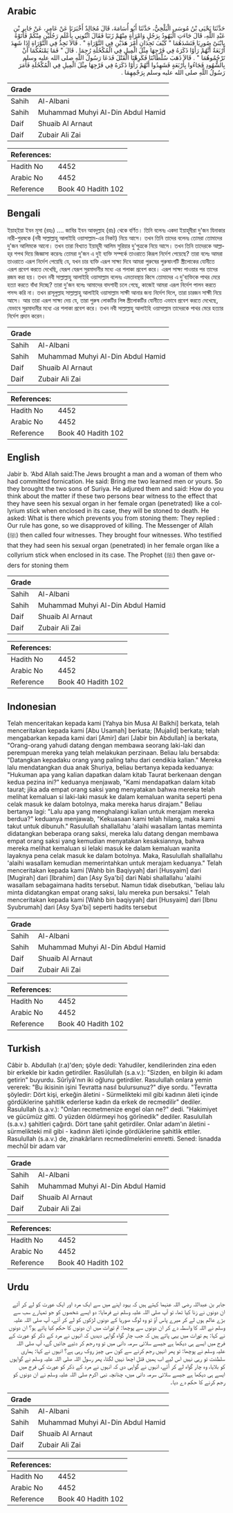 ## Arabic


<div dir="rtl" lang="ar" style={{fontSize:'larger',backgroundColor:'#f8f9fa',padding:20}}>
حَدَّثَنَا يَحْيَى بْنُ مُوسَى الْبَلْخِيُّ، حَدَّثَنَا أَبُو أُسَامَةَ، قَالَ مُجَالِدٌ أَخْبَرَنَا عَنْ عَامِرٍ، عَنْ جَابِرِ بْنِ عَبْدِ اللَّهِ، قَالَ جَاءَتِ الْيَهُودُ بِرَجُلٍ وَامْرَأَةٍ مِنْهُمْ زَنَيَا فَقَالَ ائْتُونِي بِأَعْلَمِ رَجُلَيْنِ مِنْكُمْ فَأَتَوْهُ بِابْنَىْ صُورِيَا فَنَشَدَهُمَا ‏"‏ كَيْفَ تَجِدَانِ أَمْرَ هَذَيْنِ فِي التَّوْرَاةِ ‏"‏ ‏.‏ قَالاَ نَجِدُ فِي التَّوْرَاةِ إِذَا شَهِدَ أَرْبَعَةٌ أَنَّهُمْ رَأَوْا ذَكَرَهُ فِي فَرْجِهَا مِثْلَ الْمِيلِ فِي الْمُكْحُلَةِ رُجِمَا ‏.‏ قَالَ ‏"‏ فَمَا يَمْنَعُكُمَا أَنْ تَرْجُمُوهُمَا ‏"‏ ‏.‏ قَالاَ ذَهَبَ سُلْطَانُنَا فَكَرِهْنَا الْقَتْلَ فَدَعَا رَسُولُ اللَّهِ صلى الله عليه وسلم بِالشُّهُودِ فَجَاءُوا بِأَرْبَعَةٍ فَشَهِدُوا أَنَّهُمْ رَأَوْا ذَكَرَهُ فِي فَرْجِهَا مِثْلَ الْمِيلِ فِي الْمُكْحُلَةِ فَأَمَرَ رَسُولُ اللَّهِ صلى الله عليه وسلم بِرَجْمِهِمَا ‏.‏
</div>
<div style={{backgroundColor:'#f8f9fa',padding:20, marginBottom: 10}}><table> <thead> <tr> <th>Grade</th> <th></th> </tr> </thead> <tbody> <tr><td>Sahih</td><td>Al-Albani</td></tr><tr><td>Sahih</td><td>Muhammad Muhyi Al-Din Abdul Hamid</td></tr><tr><td>Daif</td><td>Shuaib Al Arnaut</td></tr><tr><td>Daif</td><td>Zubair Ali Zai</td></tr></tbody></table><table> <thead> <tr> <th>References:</th> <th></th> </tr> </thead> <tbody><tr><td>Hadith No</td><td>4452</td></tr><tr><td>Arabic No</td><td>4452</td></tr><tr><td>Reference</td><td>Book 40 Hadith 102</td></tr></tbody></table></div>

## Bengali


<div dir="ltr" lang="bn" style={{fontSize:'larger',backgroundColor:'#f8f9fa',padding:20}}>
ইয়াহ্‌ইয়া ইবন মূসা (রহঃ) .... জাবির ইবন আবদুল্লাহ (রাঃ) থেকে বর্ণিত। তিনি বলেনঃ একদা ইয়াহূদীরা দু'জন যিনাকার নারী-পুরষকে (নবী সাল্লাল্লাহু আলাইহি ওয়াসাল্লাম-এর নিকট) নিয়ে আসে। তখন তিনি তাদের বলেনঃ তোমরা তোমাদের দু'জন আলিমকে আনো। তখন তারা বিখ্যাত ইয়াহূদী আলিম সুরিয়ার দু'পুত্রকে নিয়ে আসে। তখন তিনি তাদেরকে আল্লাহ্‌র শপথ দিয়ে জিজ্ঞাসা করেনঃ তোমরা দু'জন এ দুই ব্যক্তি সম্পর্কে তাওরাতে কিরূপ নির্দেশ পেয়েছে? তারা বলেঃ আমরা তাওরাতে এরূপ নির্দেশ পেয়েছি যে, যখন চার ব্যক্তি এরূপ সাক্ষ্য দিবে আমরা পুরুষের পুরুষাংগটি স্ত্রীলোকের যোনীতে এরূপ প্রবেশ করতে দেখেছি, যেরূপ যেরূপ সুরমাদানীর মধ্যে এর শলাকা প্রবেশ করে। এরূপ সাক্ষ্য পাওয়ার পর তাদের রজম করা হয়। তখন নবী সাল্লাল্লাহু আলাইহি ওয়াসাল্লাম বলেনঃ এমতাবস্থায় কিসে তোমাদের এ দু'ব্যক্তিকে পাথর মেরে হত্যা করতে বাঁধা দিচ্ছে? তারা দু'জন বলেঃ আমাদের বাদশাহী চলে গেছে, কাজেই আমরা এরূপ নির্দেশ পালন করতে পসন্দ করি না। তখন রাসূলুল্লাহ সাল্লাল্লাহু আলাইহি ওয়াসাল্লাম সাক্ষী আনার জন্য নির্দেশ দিলে, তারা চারজন সাক্ষী নিয়ে আসে। আর তারা এরূপ সাক্ষ্য দেয় যে, তারা পুরুষ লোকটির লিঙ্গ স্ত্রীলোকটির যোনীতে এভাবে প্রবেশ করতে দেখেছে, যেভাবে সুরমাদানীর মধ্যে এর শলাকা প্রবেশ করে। তখন নবী সাল্লাল্লাহু আলাইহি ওয়াসাল্লাম তাদেরকে পাথর মেরে হত্যার নির্দেশ প্রদান করেন।
</div>
<div style={{backgroundColor:'#f8f9fa',padding:20, marginBottom: 10}}><table> <thead> <tr> <th>Grade</th> <th></th> </tr> </thead> <tbody> <tr><td>Sahih</td><td>Al-Albani</td></tr><tr><td>Sahih</td><td>Muhammad Muhyi Al-Din Abdul Hamid</td></tr><tr><td>Daif</td><td>Shuaib Al Arnaut</td></tr><tr><td>Daif</td><td>Zubair Ali Zai</td></tr></tbody></table><table> <thead> <tr> <th>References:</th> <th></th> </tr> </thead> <tbody><tr><td>Hadith No</td><td>4452</td></tr><tr><td>Arabic No</td><td>4452</td></tr><tr><td>Reference</td><td>Book 40 Hadith 102</td></tr></tbody></table></div>

## English


<div dir="ltr" lang="en" style={{fontSize:'larger',backgroundColor:'#f8f9fa',padding:20}}>
Jabir b. ‘Abd Allah said:The Jews brought a man and a woman of them who had committed fornication. He said: Bring me two learned men or yours. So they brought the two sons of Suriya. He adjured them and said: How do you think about the matter if these two persons bear witness to the effect that they have seen his sexual organ in her female organ (penetrated) like a collyrium stick when enclosed in its case, they will be stoned to death. He asked: What is there which prevents you from stoning them: They replied : Our rule has gone, so we disapproved of killing. The Messenger of Allah (ﷺ) then called four witnesses. They brought four witnesses. Who testified that they had seen his sexual organ (penetrated) in her female organ like a collyrium stick when enclosed in its case. The Prophet (ﷺ) then gave orders for stoning them
</div>
<div style={{backgroundColor:'#f8f9fa',padding:20, marginBottom: 10}}><table> <thead> <tr> <th>Grade</th> <th></th> </tr> </thead> <tbody> <tr><td>Sahih</td><td>Al-Albani</td></tr><tr><td>Sahih</td><td>Muhammad Muhyi Al-Din Abdul Hamid</td></tr><tr><td>Daif</td><td>Shuaib Al Arnaut</td></tr><tr><td>Daif</td><td>Zubair Ali Zai</td></tr></tbody></table><table> <thead> <tr> <th>References:</th> <th></th> </tr> </thead> <tbody><tr><td>Hadith No</td><td>4452</td></tr><tr><td>Arabic No</td><td>4452</td></tr><tr><td>Reference</td><td>Book 40 Hadith 102</td></tr></tbody></table></div>

## Indonesian


<div dir="ltr" lang="id" style={{fontSize:'larger',backgroundColor:'#f8f9fa',padding:20}}>
Telah menceritakan kepada kami [Yahya bin Musa Al Balkhi] berkata, telah menceritakan kepada kami [Abu Usamah] berkata; [Mujalid] berkata; telah mengabarkan kepada kami dari [Amir] dari [Jabir bin Abdullah] ia berkata, "Orang-orang yahudi datang dengan membawa seorang laki-laki dan perempuan mereka yang telah melakukan perzinaan. Beliau lalu bersabda: "Datangkan kepadaku orang yang paling tahu dari cendikia kalian." Mereka lalu mendatangkan dua anak Shuriya, beliau bertanya kepada keduanya: "Hukuman apa yang kalian dapatkan dalam kitab Taurat berkenaan dengan kedua pezina ini?" keduanya menjawab, "Kami mendapatkan dalam kitab taurat; jika ada empat orang saksi yang menyatakan bahwa mereka telah melihat kemaluan si laki-laki masuk ke dalam kemaluan wanita seperti pena celak masuk ke dalam botolnya, maka mereka harus dirajam." Beliau bertanya lagi: "Lalu apa yang menghalangi kalian untuk merajam mereka berdua?" keduanya menjawab, "Kekuasaan kami telah hilang, maka kami takut untuk dibunuh." Rasulullah shallallahu 'alaihi wasallam lantas meminta didatangkan beberapa orang saksi, mereka lalu datang dengan membawa empat orang saksi yang kemudian menyatakan kesaksiannya, bahwa mereka melihat kemaluan si lelaki masuk ke dalam kemaluan wanita layaknya pena celak masuk ke dalam botolnya. Maka, Rasulullah shallallahu 'alaihi wasallam kemudian memerintahkan untuk merajam keduanya." Telah menceritakan kepada kami [Wahb bin Baqiyyah] dari [Husyaim] dari [Mugirah] dari [Ibrahim] dan [Asy Sya'bi] dari Nabi shallallahu 'alaihi wasallam sebagaimana hadits tersebut. Namun tidak disebutkan, 'beliau lalu minta didatangkan empat orang saksi, lalu mereka pun bersaksi." Telah menceritakan kepada kami [Wahb bin baqiyyah] dari [Husyaim] dari [Ibnu Syubrumah] dari [Asy Sya'bi] seperti hadits tersebut
</div>
<div style={{backgroundColor:'#f8f9fa',padding:20, marginBottom: 10}}><table> <thead> <tr> <th>Grade</th> <th></th> </tr> </thead> <tbody> <tr><td>Sahih</td><td>Al-Albani</td></tr><tr><td>Sahih</td><td>Muhammad Muhyi Al-Din Abdul Hamid</td></tr><tr><td>Daif</td><td>Shuaib Al Arnaut</td></tr><tr><td>Daif</td><td>Zubair Ali Zai</td></tr></tbody></table><table> <thead> <tr> <th>References:</th> <th></th> </tr> </thead> <tbody><tr><td>Hadith No</td><td>4452</td></tr><tr><td>Arabic No</td><td>4452</td></tr><tr><td>Reference</td><td>Book 40 Hadith 102</td></tr></tbody></table></div>

## Turkish


<div dir="ltr" lang="tr" style={{fontSize:'larger',backgroundColor:'#f8f9fa',padding:20}}>
Câbir b. Abdullah (r.a)'den; şöyle dedi: Yahudiler, kendilerinden zina eden bir erkekle bir kadın getirdiler. Rasûlullah (s.a.v.): "Sizden, en bilgin iki adam getirin" buyurdu. Sûrîyâ'nın iki oğlunu getirdiler. Rasulullah onlara yemin vererek: "Bu ikisinin işini Tevratta nasıl bulursunuz?" diye sordu. "Tevratta şöyledir: Dört kişi, erkeğin âletini - Sürmelikteki mil gibi kadının âleti içinde gördüklerine şahitlik ederlerse kadın da erkek de recmedilir" dediler. Rasulullah (s.a.v.): "Onları recmetmenize engel olan ne?" dedi. "Hakimiyet ve gücümüz gitti. O yüzden öldürmeyi hoş görînedik" dediler. Rasulullah (s.a.v.) şahitleri çağırdı. Dört tane şahit getirdiler. Onlar adam'ın âletini - sürmelikteki mil gibi - kadının âleti içinde gördüklerine şahitlik ettiler. Rasulullah (s.a.v.) de, zinakârların recmedilmelerini emretti. Sened: îsnadda mechûl bir adam var
</div>
<div style={{backgroundColor:'#f8f9fa',padding:20, marginBottom: 10}}><table> <thead> <tr> <th>Grade</th> <th></th> </tr> </thead> <tbody> <tr><td>Sahih</td><td>Al-Albani</td></tr><tr><td>Sahih</td><td>Muhammad Muhyi Al-Din Abdul Hamid</td></tr><tr><td>Daif</td><td>Shuaib Al Arnaut</td></tr><tr><td>Daif</td><td>Zubair Ali Zai</td></tr></tbody></table><table> <thead> <tr> <th>References:</th> <th></th> </tr> </thead> <tbody><tr><td>Hadith No</td><td>4452</td></tr><tr><td>Arabic No</td><td>4452</td></tr><tr><td>Reference</td><td>Book 40 Hadith 102</td></tr></tbody></table></div>

## Urdu


<div dir="rtl" lang="ur" style={{fontSize:'larger',backgroundColor:'#f8f9fa',padding:20}}>
جابر بن عبداللہ رضی اللہ عنہما کہتے ہیں کہ یہود اپنے میں سے ایک مرد اور ایک عورت کو لے کر آئے ان دونوں نے زنا کیا تھا، تو آپ صلی اللہ علیہ وسلم نے فرمایا: دو ایسے شخصوں کو جو تمہارے سب سے بڑے عالم ہوں لے کر میرے پاس آؤ تو وہ لوگ صوریا کے دونوں لڑکوں کو لے کر آئے، آپ صلی اللہ علیہ وسلم نے اللہ کا واسطہ دے کر ان دونوں سے پوچھا: تم تورات میں ان دونوں کا حکم کیا پاتے ہو؟ ان دونوں نے کہا: ہم تورات میں یہی پاتے ہیں کہ جب چار گواہ گواہی دیدیں کہ انہوں نے مرد کے ذکر کو عورت کے فرج میں ایسے ہی دیکھا ہے جیسے سلائی سرمہ دانی میں تو وہ رجم کر دئیے جائیں گے، آپ صلی اللہ علیہ وسلم نے پوچھا: تو پھر انہیں رجم کرنے سے کون سی چیز روک رہی ہے؟ انہوں نے کہا: ہماری سلطنت تو رہی نہیں اس لیے اب ہمیں قتل اچھا نہیں لگتا، پھر رسول اللہ صلی اللہ علیہ وسلم نے گواہوں کو بلایا، وہ چار گواہ لے کر آئے، انہوں نے گواہی دی کہ انہوں نے مرد کے ذکر کو عورت کی فرج میں ایسے ہی دیکھا ہے جیسے سلائی سرمہ دانی میں، چنانچہ نبی اکرم صلی اللہ علیہ وسلم نے ان دونوں کو رجم کرنے کا حکم دے دیا۔
</div>
<div style={{backgroundColor:'#f8f9fa',padding:20, marginBottom: 10}}><table> <thead> <tr> <th>Grade</th> <th></th> </tr> </thead> <tbody> <tr><td>Sahih</td><td>Al-Albani</td></tr><tr><td>Sahih</td><td>Muhammad Muhyi Al-Din Abdul Hamid</td></tr><tr><td>Daif</td><td>Shuaib Al Arnaut</td></tr><tr><td>Daif</td><td>Zubair Ali Zai</td></tr></tbody></table><table> <thead> <tr> <th>References:</th> <th></th> </tr> </thead> <tbody><tr><td>Hadith No</td><td>4452</td></tr><tr><td>Arabic No</td><td>4452</td></tr><tr><td>Reference</td><td>Book 40 Hadith 102</td></tr></tbody></table></div>